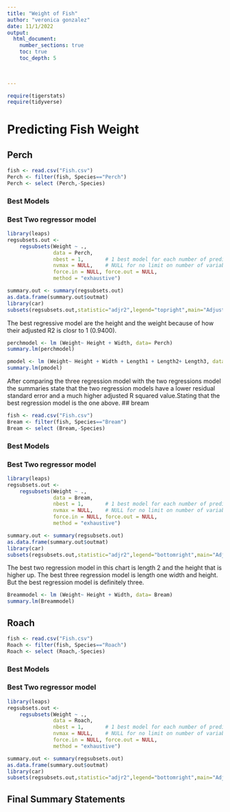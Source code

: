 ```yaml
---
title: "Weight of Fish"
author: "veronica gonzalez"
date: 11/1/2022  
output: 
  html_document:
    number_sections: true
    toc: true
    toc_depth: 5

 
    
---
```



```r
require(tigerstats)
require(tidyverse)
```

# Predicting Fish Weight


## Perch

```r
fish <- read.csv("Fish.csv")
Perch <- filter(fish, Species=="Perch")
Perch <- select (Perch,-Species)
```



### Best Models




### Best Two regressor model

```r
library(leaps)
regsubsets.out <-
    regsubsets(Weight ~ .,
               data = Perch,
               nbest = 1,       # 1 best model for each number of predictors
               nvmax = NULL,    # NULL for no limit on number of variables
               force.in = NULL, force.out = NULL,
               method = "exhaustive")

summary.out <- summary(regsubsets.out)
as.data.frame(summary.out$outmat)
library(car)
subsets(regsubsets.out,statistic="adjr2",legend="topright",main="Adjusted R^2")
```

The best regressive model are the height and the weight because of how their adjusted R2 is closr to 1  (0.9400). 

```r
perchmodel <- lm (Weight~ Height + Width, data= Perch)
summary.lm(perchmodel)
```

```r
pmodel <- lm (Weight~ Height + Width + Length1 + Length2+ Length3, data= Perch)
summary.lm(pmodel)
```

After comparing the three regression model with the two regressions model the summaries state that the two regression models have a lower residual standard error and a much higher adjusted R squared value.Stating that the best regression model is the one above. 
## bream

```r
fish <- read.csv("Fish.csv")
Bream <- filter(fish, Species=="Bream")
Bream <- select (Bream,-Species)
```

### Best Models

### Best Two regressor model
```r
library(leaps)
regsubsets.out <-
    regsubsets(Weight ~ .,
               data = Bream,
               nbest = 1,       # 1 best model for each number of predictors
               nvmax = NULL,    # NULL for no limit on number of variables
               force.in = NULL, force.out = NULL,
               method = "exhaustive")

summary.out <- summary(regsubsets.out)
as.data.frame(summary.out$outmat)
library(car)
subsets(regsubsets.out,statistic="adjr2",legend="bottomright",main="Adjusted R^2")
```

The best two regression model in this chart is length 2 and the height that is higher up. The best three regression model is length one width and height. But the best regression model is definitely three. 

```r
Breammodel <- lm (Weight~ Height + Width, data= Bream)
summary.lm(Breammodel)
```


## Roach

```r
fish <- read.csv("Fish.csv")
Roach <- filter(fish, Species=="Roach")
Roach <- select (Roach,-Species)
```


### Best Models

### Best Two regressor model

```r
library(leaps)
regsubsets.out <-
    regsubsets(Weight ~ .,
               data = Roach,
               nbest = 1,       # 1 best model for each number of predictors
               nvmax = NULL,    # NULL for no limit on number of variables
               force.in = NULL, force.out = NULL,
               method = "exhaustive")

summary.out <- summary(regsubsets.out)
as.data.frame(summary.out$outmat)
library(car)
subsets(regsubsets.out,statistic="adjr2",legend="bottomright",main="Adjusted R^2")
```






## Final Summary Statements